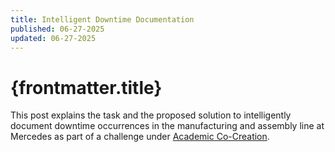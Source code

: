 ```yaml
---
title: Intelligent Downtime Documentation
published: 06-27-2025
updated: 06-27-2025
---
```


# {frontmatter.title}

This post explains the task and the proposed solution to intelligently document downtime occurrences in the manufacturing and assembly line at Mercedes as part of a challenge under [Academic Co-Creation](https://group.mercedes-benz.com/careers/students/).